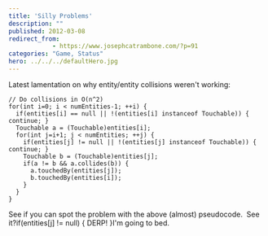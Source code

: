 ```yaml
---
title: 'Silly Problems'
description: ""
published: 2012-03-08
redirect_from: 
            - https://www.josephcatrambone.com/?p=91
categories: "Game, Status"
hero: ../../../defaultHero.jpg
---
```

Latest lamentation on why entity/entity collisions weren't working:

```
// Do collisions in O(n^2)
for(int i=0; i < numEntities-1; ++i) {
  if(entities[i] == null || !(entities[i] instanceof Touchable)) { continue; }
  Touchable a = (Touchable)entities[i];
  for(int j=i+1; j < numEntities; ++j) {
    if(entities[j] != null || !(entities[j] instanceof Touchable)) { continue; }
    Touchable b = (Touchable)entities[j];
    if(a != b && a.collides(b)) {
      a.touchedBy(entities[j]);
      b.touchedBy(entities[i]);
    }
  }
}
```

See if you can spot the problem with the above (almost) pseudocode.  See it?if(entities\[j] != null) { DERP! }I'm going to bed.
